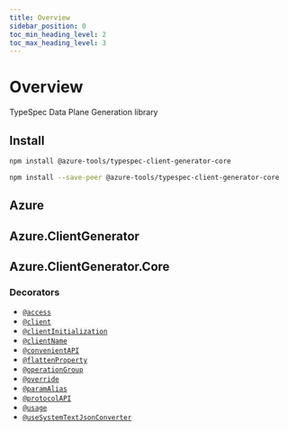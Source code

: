 ```yaml
---
title: Overview
sidebar_position: 0
toc_min_heading_level: 2
toc_max_heading_level: 3
---
```



# Overview

TypeSpec Data Plane Generation library

## Install

<Tabs>
<TabItem value="spec" label="In a spec" default>

```bash
npm install @azure-tools/typespec-client-generator-core
```

</TabItem>
<TabItem value="library" label="In a library" default>

```bash
npm install --save-peer @azure-tools/typespec-client-generator-core
```

</TabItem>
</Tabs>

## Azure

## Azure.ClientGenerator

## Azure.ClientGenerator.Core

### Decorators

- [`@access`](./decorators.md#@Azure.ClientGenerator.Core.access)
- [`@client`](./decorators.md#@Azure.ClientGenerator.Core.client)
- [`@clientInitialization`](./decorators.md#@Azure.ClientGenerator.Core.clientInitialization)
- [`@clientName`](./decorators.md#@Azure.ClientGenerator.Core.clientName)
- [`@convenientAPI`](./decorators.md#@Azure.ClientGenerator.Core.convenientAPI)
- [`@flattenProperty`](./decorators.md#@Azure.ClientGenerator.Core.flattenProperty)
- [`@operationGroup`](./decorators.md#@Azure.ClientGenerator.Core.operationGroup)
- [`@override`](./decorators.md#@Azure.ClientGenerator.Core.override)
- [`@paramAlias`](./decorators.md#@Azure.ClientGenerator.Core.paramAlias)
- [`@protocolAPI`](./decorators.md#@Azure.ClientGenerator.Core.protocolAPI)
- [`@usage`](./decorators.md#@Azure.ClientGenerator.Core.usage)
- [`@useSystemTextJsonConverter`](./decorators.md#@Azure.ClientGenerator.Core.useSystemTextJsonConverter)
